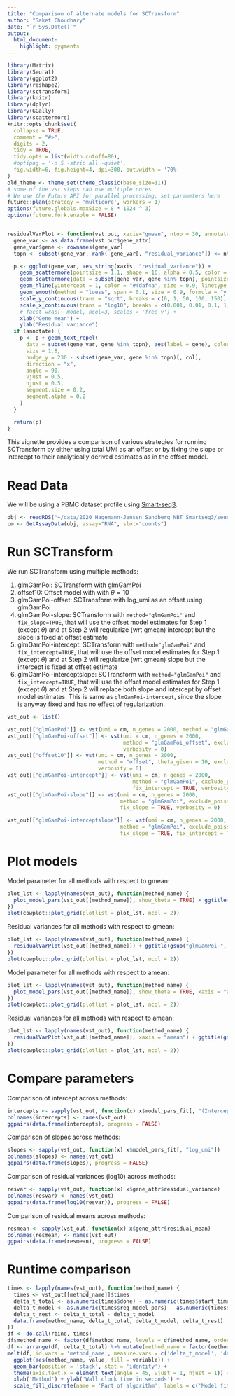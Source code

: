 ```yaml
---
title: "Comparison of alternate models for SCTransform"
author: "Saket Choudhary"
date: "`r Sys.Date()`"
output: 
  html_document:
    highlight: pygments
---
```


```r
library(Matrix)
library(Seurat)
library(ggplot2)
library(reshape2)
library(sctransform)
library(knitr)
library(dplyr)
library(GGally)
library(scattermore)
knitr::opts_chunk$set(
  collapse = TRUE,
  comment = "#>",
  digits = 2,
  tidy = TRUE,
  tidy.opts = list(width.cutoff=80),
  #optipng = '-o 5 -strip all -quiet',
  fig.width=6, fig.height=4, dpi=300, out.width = '70%'
)
old_theme <- theme_set(theme_classic(base_size=11))
# some of the vst steps can use multiple cores
# We use the Future API for parallel processing; set parameters here
future::plan(strategy = 'multicore', workers = 1)
options(future.globals.maxSize = 8 * 1024 ^ 3)
options(future.fork.enable = FALSE)


residualVarPlot <- function(vst.out, xaxis="gmean", ntop = 30, annotate = F) {
  gene_var <- as.data.frame(vst.out$gene_attr)
  gene_var$gene <- rownames(gene_var)
  topn <- subset(gene_var, rank(-gene_var[, "residual_variance"]) <= ntop)$gene

  p <- ggplot(gene_var, aes_string(xaxis, "residual_variance")) +
    geom_scattermore(pointsize = 1.1, shape = 16, alpha = 0.5, color = "#43a2ca") +
    geom_scattermore(data = subset(gene_var, gene %in% topn), pointsize = 1.1, shape = 16, alpha = 1.0, color = "deeppink") +
    geom_hline(yintercept = 1, color = "#4daf4a", size = 0.9, linetype = "dashed") +
    geom_smooth(method = "loess", span = 0.1, size = 0.9, formula = "y ~ x", color = "#e41a1c") +
    scale_y_continuous(trans = "sqrt", breaks = c(0, 1, 50, 100, 150), limits = c(0, 120)) +
    scale_x_continuous(trans = "log10", breaks = c(0.001, 0.01, 0.1, 1, 10, 100), labels = MASS::rational) +
    # facet_wrap(~ model, ncol=3, scales = 'free_y') +
    xlab("Gene mean") +
    ylab("Residual variance")
  if (annotate) {
    p <- p + geom_text_repel(
      data = subset(gene_var, gene %in% topn), aes(label = gene), color = "gray25",
      size = 1.8,
      nudge_y = 230 - subset(gene_var, gene %in% topn)[, col],
      direction = "x",
      angle = 90,
      vjust = 0.5,
      hjust = 0.5,
      segment.size = 0.2,
      segment.alpha = 0.2
    )
  }

  return(p)
}


```

This vignette provides a comparison of various strategies for running SCTransform by either
using total UMI as an offset or by fixing the slope or intercept to their analytically derived
estimates as in the offset model.

# Read Data

We will be using a PBMC dataset profile using [Smart-seq3](https://www.nature.com/articles/s41587-020-0497-0).

```r
obj <- readRDS("~/data/2020_Hagemann-Jensen_Sandberg_NBT_Smartseq3/seurat_rds/HCA.UMIcounts.PBMC.rds")
cm <- GetAssayData(obj, assay="RNA", slot="counts")
```

# Run SCTransform

We run SCTransform using multiple methods:

1) glmGamPoi: SCTransform with glmGamPoi
2) offset10: Offset model with with $\theta=10$
3) glmGamPoi-offset: SCTransform with log_umi as an offset using glmGamPoi
3) glmGamPoi-slope: SCTransform with `method="glmGamPoi"` and `fix_slope=TRUE`, that will
use the offset model estimates for Step 1 (except $\theta$) and at Step 2 will regularize (wrt gmean) intercept but the slope is fixed at offset estimate
4) glmGamPoi-intercept: SCTransform with `method="glmGamPoi"` and `fix_intercept=TRUE`, that will
use the offset model estimates for Step 1 (except $\theta$) and at Step 2 will regularize (wrt gmean) slope but the intercept is fixed at offset estimate
5) glmGamPoi-interceptslope: SCTransform with `method="glmGamPoi"` and `fix_intercept=TRUE`, that will
use the offset model estimates for Step 1 (except $\theta$) and at Step 2 will replace both slope and intercept
by offset model estimates. This is same as `glmGamPoi-intercept`, since the slope is anyway fixed and has
no effect of regularization.

```r
vst_out <- list()

vst_out[["glmGamPoi"]] <- vst(umi = cm, n_genes = 2000, method = "glmGamPoi", verbosity = 0)
vst_out[["glmGamPoi-offset"]] <- vst(umi = cm, n_genes = 2000,
                                     method = "glmGamPoi_offset", exclude_poisson = FALSE,
                                     verbosity = 0)
vst_out[["offset10"]] <- vst(umi = cm, n_genes = 2000,
                             method = "offset", theta_given = 10, exclude_poisson = FALSE,
                             verbosity = 0)
vst_out[["glmGamPoi-intercept"]] <- vst(umi = cm, n_genes = 2000,
                                        method = "glmGamPoi", exclude_poisson = FALSE,
                                        fix_intercept = TRUE, verbosity = 0)
vst_out[["glmGamPoi-slope"]] <- vst(umi = cm, n_genes = 2000,
                                    method = "glmGamPoi", exclude_poisson = FALSE,
                                    fix_slope = TRUE, verbosity = 0)

vst_out[["glmGamPoi-interceptslope"]] <- vst(umi = cm, n_genes = 2000,
                                    method = "glmGamPoi", exclude_poisson = FALSE,
                                    fix_slope = TRUE, fix_intercept = TRUE, verbosity = 0)


```



# Plot models


Model parameter for all methods with respect to gmean:

```r
plot_lst <- lapply(names(vst_out), function(method_name) {
  plot_model_pars(vst_out[[method_name]], show_theta = TRUE) + ggtitle(gsub("glmGamPoi-", "fixed-", method_name))
})
plot(cowplot::plot_grid(plotlist = plot_lst, ncol = 2))
```

Residual variances for all methods with respect to gmean:

```r
plot_lst <- lapply(names(vst_out), function(method_name) {
  residualVarPlot(vst_out[[method_name]]) + ggtitle(gsub("glmGamPoi-", "fixed-", method_name))
})
plot(cowplot::plot_grid(plotlist = plot_lst, ncol = 2))
```


Model parameter for all methods with respect to amean:

```r
plot_lst <- lapply(names(vst_out), function(method_name) {
  plot_model_pars(vst_out[[method_name]], show_theta = TRUE, xaxis = "amean") + ggtitle(gsub("glmGamPoi-", "fixed-", method_name))
})
plot(cowplot::plot_grid(plotlist = plot_lst, ncol = 2))
```

Residual variances for all methods with respect to amean:

```r
plot_lst <- lapply(names(vst_out), function(method_name) {
  residualVarPlot(vst_out[[method_name]], xaxis = "amean") + ggtitle(gsub("glmGamPoi-", "fixed-", method_name))
})
plot(cowplot::plot_grid(plotlist = plot_lst, ncol = 2))
```



# Compare parameters

Comparison of intercept across methods:

```r
intercepts <- sapply(vst_out, function(x) x$model_pars_fit[, "(Intercept)"])
colnames(intercepts) <- names(vst_out)
ggpairs(data.frame(intercepts), progress = FALSE)
```
 

Comparison of slopes across methods:

```r
slopes <- sapply(vst_out, function(x) x$model_pars_fit[, "log_umi"])
colnames(slopes) <- names(vst_out)
ggpairs(data.frame(slopes), progress = FALSE)
```


Comparison of residual variances (log10) across methods:

```r
resvar <- sapply(vst_out, function(x) x$gene_attr$residual_variance)
colnames(resvar) <- names(vst_out)
ggpairs(data.frame(log10(resvar)), progress = FALSE)
```

Comparison of residual means across methods:

```r
resmean <- sapply(vst_out, function(x) x$gene_attr$residual_mean)
colnames(resmean) <- names(vst_out)
ggpairs(data.frame(resmean), progress = FALSE)
```


# Runtime comparison

```r
times <- lapply(names(vst_out), function(method_name) {
  times <- vst_out[[method_name]]$times
  delta_t_total <- as.numeric(times$done) - as.numeric(times$start_time)
  delta_t_model <- as.numeric(times$reg_model_pars) - as.numeric(times$get_model_pars)
  delta_t_rest <- delta_t_total - delta_t_model
  data.frame(method_name, delta_t_total, delta_t_model, delta_t_rest)
})
df <- do.call(rbind, times)
df$method_name <- factor(df$method_name, levels = df$method_name, ordered = TRUE)
df <- arrange(df, delta_t_total) %>% mutate(method_name = factor(method_name, unique(method_name)))
melt(df, id.vars = 'method_name', measure.vars = c('delta_t_model', 'delta_t_rest')) %>%
  ggplot(aes(method_name, value, fill = variable)) +
  geom_bar(position = 'stack', stat = 'identity') +
  theme(axis.text.x = element_text(angle = 45, vjust = 1, hjust = 1)) +
  xlab('Method') + ylab('Wall clock time in seconds') +
  scale_fill_discrete(name = 'Part of algorithm', labels = c('Model fitting', 'Rest'))
```

